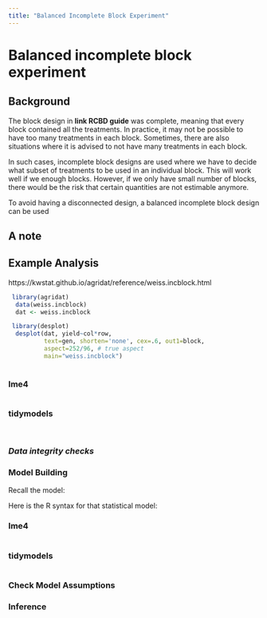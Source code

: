 ```yaml
---
title: "Balanced Incomplete Block Experiment"
---
```


# Balanced incomplete block experiment

## Background

The block design in **link RCBD guide** was complete, meaning that every block contained all the treatments. In practice, it may not be possible to have too many treatments in each block. Sometimes, there are also situations where it is advised to not have many treatments in each block.

In such cases, incomplete block designs are used where we have to decide what subset of treatments to be used in an individual block. This will work well if we enough blocks. However, if we only have small number of blocks, there would be the risk that certain quantities are not estimable anymore.

To avoid having a disconnected design, a balanced incomplete block design can be used 

::: callout-note
## A note


:::


## Example Analysis

https://kwstat.github.io/agridat/reference/weiss.incblock.html

```r
 library(agridat)
  data(weiss.incblock)
  dat <- weiss.incblock
```

```r
 library(desplot)
  desplot(dat, yield~col*row,
          text=gen, shorten='none', cex=.6, out1=block,
          aspect=252/96, # true aspect
          main="weiss.incblock")
  
```

::: {.panel-tabset}

### lme4

```r

```

### tidymodels

```r

```


:::




|   |   |
|----------|----------------------------------------|    


### *Data integrity checks*



### Model Building


::: {.column-margin}

Recall the model:

$$ $$ 

:::

Here is the R syntax for that statistical model:

::: {.panel-tabset}

### lme4

```r

```

### tidymodels

```r

```

:::



### Check Model Assumptions


### Inference
